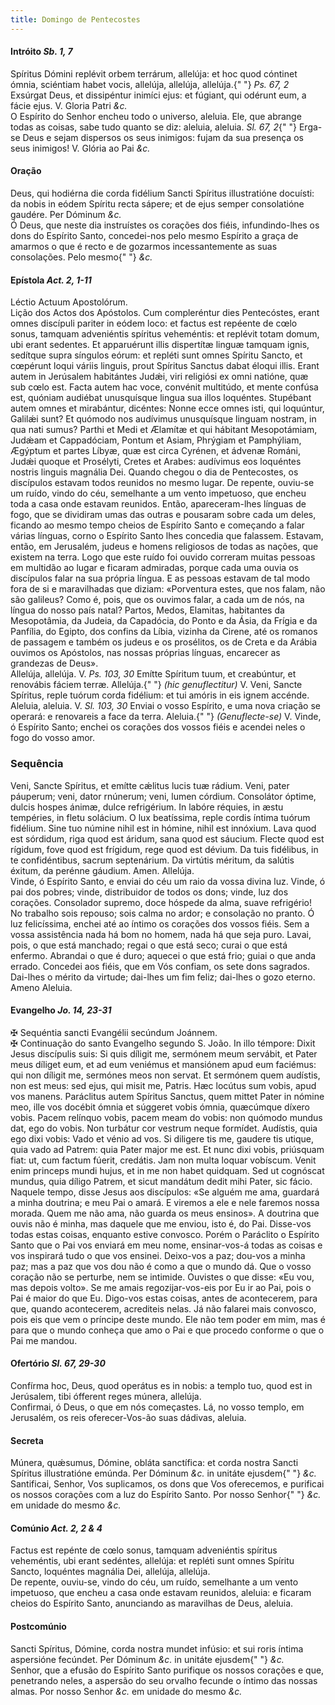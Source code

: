```yaml
---
title: Domingo de Pentecostes
---
```


<h4 class="text-center">
  Intróito <em>Sb. 1, 7</em>
</h4>
<div class="grid grid-cols-2 gap-5">
  <span class="text-justify">
    Spíritus Dómini replévit orbem terrárum, allelúja: et hoc quod cóntinet
    ómnia, sciéntiam habet vocis, allelúja, allelúja, allelúja.{" "}
    <em>Ps. 67, 2</em> Exsúrgat Deus, et dissipéntur inimíci ejus: et fúgiant,
    qui odérunt eum, a fácie ejus. V. Gloria Patri <em>&c.</em>
  </div>
  <span class="text-justify">
    O Espírito do Senhor encheu todo o universo, aleluia. Ele, que abrange todas
    as coisas, sabe tudo quanto se diz: aleluia, aleluia. <em>Sl. 67, 2</em>{" "}
    Erga-se Deus e sejam dispersos os seus inimigos: fujam da sua presença os
    seus inimigos! V. Glória ao Pai <em>&c.</em>
  </span>
</div>

<h4 class="text-center">Oração</h4>
<div class="grid grid-cols-2 gap-5">
  <span class="text-justify">
    Deus, qui hodiérna die corda fidélium Sancti Spíritus illustratióne
    docuísti: da nobis in eódem Spíritu recta sápere; et de ejus semper
    consolatióne gaudére. Per Dóminum <em>&c.</em>
  </div>
  <span class="text-justify">
    Ó Deus, que neste dia instruístes os corações dos fiéis, infundindo-lhes os
    dons do Espírito Santo, concedei-nos pelo mesmo Espírito a graça de amarmos
    o que é recto e de gozarmos incessantemente as suas consolações. Pelo mesmo{" "}
    <em>&c.</em>
  </span>
</div>

<h4 class="text-center">
  Epístola <em>Act. 2, 1-11</em>
</h4>
<div class="grid grid-cols-2 gap-5">
  <span class="text-justify">Léctio Actuum Apostolórum.</div>
  <span class="text-justify">Lição dos Actos dos Apóstolos.</div>
  <span class="text-justify">
    Cum compleréntur dies Pentecóstes, erant omnes discípuli pariter in eódem
    loco: et factus est repéente de cœlo sonus, tamquam adveniéntis spíritus
    veheméntis: et replévit totam domum, ubi erant sedentes. Et apparuérunt
    illis dispertítæ linguæ tamquam ignis, sedítque supra síngulos eórum: et
    repléti sunt omnes Spíritu Sancto, et cœpérunt loqui váriis linguis, prout
    Spíritus Sanctus dabat éloqui illis. Erant autem in Jerúsalem habitántes
    Judǽi, viri religiósi ex omni natióne, quæ sub cœlo est. Facta autem hac
    voce, convénit multitúdo, et mente confúsa est, quóniam audiébat unusquísque
    lingua sua illos loquéntes. Stupébant autem omnes et mirabántur, dicéntes:
    Nonne ecce omnes isti, qui loquúntur, Galilǽi sunt? Et quómodo nos audívimus
    unusquísque linguam nostram, in qua nati sumus? Parthi et Medi et Ælamítæ et
    qui hábitant Mesopotámiam, Judǽam et Cappadóciam, Pontum et Asiam, Phrýgiam
    et Pamphýliam, Ægýptum et partes Líbyæ, quæ est circa Cyrénen, et ádvenæ
    Románi, Judǽi quoque et Prosélyti, Cretes et Arabes: audívimus eos loquéntes
    nostris linguis magnália Dei.
  </div>
  <span class="text-justify">
    Quando chegou o dia de Pentecostes, os discípulos estavam todos reunidos no
    mesmo lugar. De repente, ouviu-se um ruído, vindo do céu, semelhante a um
    vento impetuoso, que encheu toda a casa onde estavam reunidos. Então,
    apareceram-lhes línguas de fogo, que se dividiram umas das outras e pousaram
    sobre cada um deles, ficando ao mesmo tempo cheios de Espírito Santo e
    começando a falar várias línguas, corno o Espírito Santo lhes concedia que
    falassem. Estavam, então, em Jerusalém, judeus e homens religiosos de todas
    as nações, que existem na terra. Logo que este ruído foi ouvido correram
    muitas pessoas em multidão ao lugar e ficaram admiradas, porque cada uma
    ouvia os discípulos falar na sua própria língua. E as pessoas estavam de tal
    modo fora de si e maravilhadas que diziam: «Porventura estes, que nos falam,
    não são galileus? Como é, pois, que os ouvimos falar, a cada um de nós, na
    língua do nosso país natal? Partos, Medos, Elamitas, habitantes da
    Mesopotâmia, da Judeia, da Capadócia, do Ponto e da Ásia, da Frígia e da
    Panfília, do Egipto, dos confins da Líbia, vizinha da Cirene, até os romanos
    de passagem e também os judeus e os prosélitos, os de Creta e da Arábia
    ouvimos os Apóstolos, nas nossas próprias línguas, encarecer as grandezas de
    Deus».
  </span>
</div>

<div class="grid grid-cols-2 gap-5">
  <span class="text-justify">
    Allelúja, allelúja. V. <em>Ps. 103, 30</em> Emítte Spíritum tuum, et
    creabúntur, et renovábis fáciem terræ. Allelúja.{" "}
    <em>(hic genuflectitur)</em> V. Veni, Sancte Spíritus, reple tuórum corda
    fidélium: et tui amóris in eis ignem accénde.
  </div>
  <span class="text-justify">
    Aleluia, aleluia. V. <em>Sl. 103, 30</em> Enviai o vosso Espírito, e uma
    nova criação se operará: e renovareis a face da terra. Aleluia.{" "}
    <em>(Genuflecte-se)</em> V. Vinde, ó Espírito Santo; enchei os corações dos
    vossos fiéis e acendei neles o fogo do vosso amor.
  </span>
</div>

<h3 class="text-center">Sequência</h3>
<div class="grid grid-cols-2 gap-5">
  <span class="text-justify">
    Veni, Sancte Spíritus, et emítte cǽlitus lucis tuæ rádium. Veni, pater
    páuperum; veni, dator rnúnerum; veni, lumen córdium. Consolátor óptime,
    dulcis hospes ánimæ, dulce refrigérium. In labóre réquies, in æstu
    tempéries, in fletu solácium. O lux beatíssima, reple cordis íntima tuórum
    fidélium. Sine tuo númine nihil est in hómine, nihil est innóxium. Lava quod
    est sórdidum, riga quod est áridum, sana quod est sáucium. Flecte quod est
    rígidum, fove quod est frígidum, rege quod est dévium. Da tuis fidélibus, in
    te confidéntibus, sacrum septenárium. Da virtútis méritum, da salútis
    éxitum, da perénne gáudium. Amen. Allelúja.
  </div>
  <span class="text-justify">
    Vinde, ó Espírito Santo, e enviai do céu um raio da vossa divina luz. Vinde,
    ó pai dos pobres; vinde, distribuidor de todos os dons; vinde, luz dos
    corações. Consolador supremo, doce hóspede da alma, suave refrigério! No
    trabalho sois repouso; sois calma no ardor; e consolação no pranto. Ó luz
    felicíssima, enchei até ao íntimo os corações dos vossos fiéis. Sem a vossa
    assistência nada há bom no homem, nada há que seja puro. Lavai, pois, o que
    está manchado; regai o que está seco; curai o que está enfermo. Abrandai o
    que é duro; aquecei o que está frio; guiai o que anda errado. Concedei aos
    fiéis, que em Vós confiam, os sete dons sagrados. Dai-lhes o mérito da
    virtude; dai-lhes um fim feliz; dai-lhes o gozo eterno. Ameno Aleluia.
  </span>
</div>

<h4 class="text-center">
  Evangelho <em>Jo. 14, 23-31</em>
</h4>
<div class="grid grid-cols-2 gap-5">
  <span class="text-justify">
    <span class="text-danger">&#10016;</span> Sequéntia sancti Evangélii
    secúndum Joánnem.
  </div>
  <span class="text-justify">
    <span class="text-danger">&#10016;</span> Continuação do santo Evangelho
    segundo S. João.
  </div>
  <span class="text-justify">
    In illo témpore: Dixit Jesus discípulis suis: Si quis díligit me, sermónem
    meum servábit, et Pater meus díliget eum, et ad eum veniémus et mansiónem
    apud eum faciémus: qui non díligit me, sermónes meos non servat. Et sermónem
    quem audístis, non est meus: sed ejus, qui misit me, Patris. Hæc locútus sum
    vobis, apud vos manens. Paráclitus autem Spíritus Sanctus, quem mittet Pater
    in nómine meo, ille vos docébit ómnia et súggeret vobis ómnia, quæcúmque
    díxero vobis. Pacem relínquo vobis, pacem meam do vobis: non quómodo mundus
    dat, ego do vobis. Non turbátur cor vestrum neque formídet. Audístis, quia
    ego dixi vobis: Vado et vénio ad vos. Si diligere tis me, gaudere tis
    utique, quia vado ad Patrem: quia Pater major me est. Et nunc dixi vobis,
    priúsquam fiat: ut, cum factum fúerit, credátis. Jam non multa loquar
    vobíscum. Venit enim princeps mundi hujus, et in me non habet quidquam. Sed
    ut cognóscat mundus, quia díligo Patrem, et sicut mandátum dedit mihi Pater,
    sic fácio.
  </div>
  <span class="text-justify">
    Naquele tempo, disse Jesus aos discípulos: «Se alguém me ama, guardará a
    minha doutrina; e meu Pai o amará. E viremos a ele e nele faremos nossa
    morada. Quem me não ama, não guarda os meus ensinos». A doutrina que ouvis
    não é minha, mas daquele que me enviou, isto é, do Pai. Disse-vos todas
    estas coisas, enquanto estive convosco. Porém o Paráclito o Espírito Santo
    que o Pai vos enviará em meu nome, ensinar-vos-á todas as coisas e vos
    inspirará tudo o que vos ensinei. Deixo-vos a paz; dou-vos a minha paz; mas
    a paz que vos dou não é como a que o mundo dá. Que o vosso coração não se
    perturbe, nem se intimide. Ouvistes o que disse: «Eu vou, mas depois volto».
    Se me amais regozijar-vos-eis por Eu ir ao Pai, pois o Pai é maior do que
    Eu. Digo-vos estas coisas, antes de acontecerem, para que, quando
    acontecerem, acrediteis nelas. Já não falarei mais convosco, pois eis que
    vem o príncipe deste mundo. Ele não tem poder em mim, mas é para que o mundo
    conheça que amo o Pai e que procedo conforme o que o Pai me mandou.
  </span>
</div>

<h4 class="text-center">
  Ofertório <em>Sl. 67, 29-30</em>
</h4>
<div class="grid grid-cols-2 gap-5">
  <span class="text-justify">
    Confírma hoc, Deus, quod operátus es in nobis: a templo tuo, quod est in
    Jerúsalem, tibi ófferent reges múnera, allelúja.
  </div>
  <span class="text-justify">
    Confirmai, ó Deus, o que em nós começastes. Lá, no vosso templo, em
    Jerusalém, os reis oferecer-Vos-ão suas dádivas, aleluia.
  </span>
</div>

<h4 class="text-center">Secreta</h4>
<div class="grid grid-cols-2 gap-5">
  <span class="text-justify">
    Múnera, quǽsumus, Dómine, obláta sanctífica: et corda nostra Sancti Spíritus
    illustratióne emúnda. Per Dóminum <em>&c.</em> in unitáte ejusdem{" "}
    <em>&c.</em>
  </div>
  <span class="text-justify">
    Santificai, Senhor, Vos suplicamos, os dons que Vos oferecemos, e purificai
    os nossos corações com a luz do Espírito Santo. Por nosso Senhor{" "}
    <em>&c.</em> em unidade do mesmo <em>&c.</em>
  </span>
</div>

<h4 class="text-center">
  Comúnio <em>Act. 2, 2 & 4</em>
</h4>
<div class="grid grid-cols-2 gap-5">
  <span class="text-justify">
    Factus est repénte de cœlo sonus, tamquam adveniéntis spíritus veheméntis,
    ubi erant sedéntes, allelúja: et repléti sunt omnes Spíritu Sancto,
    loquéntes magnália Dei, allelúja, allelúja.
  </div>
  <span class="text-justify">
    De repente, ouviu-se, vindo do céu, um ruído, semelhante a um vento
    impetuoso, que encheu a casa onde estavam reunidos, aleluia: e ficaram
    cheios do Espírito Santo, anunciando as maravilhas de Deus, aleluia.
  </span>
</div>

<h4 class="text-center">Postcomúnio</h4>
<div class="grid grid-cols-2 gap-5">
  <span class="text-justify">
    Sancti Spíritus, Dómine, corda nostra mundet infúsio: et sui roris íntima
    aspersióne fecúndet. Per Dóminum <em>&c.</em> in unitáte ejusdem{" "}
    <em>&c.</em>
  </div>
  <span class="text-justify">
    Senhor, que a efusão do Espírito Santo purifique os nossos corações e que,
    penetrando neles, a aspersão do seu orvalho fecunde o íntimo das nossas
    almas. Por nosso Senhor <em>&c.</em> em unidade do mesmo <em>&c.</em>
  </span>
</div>
